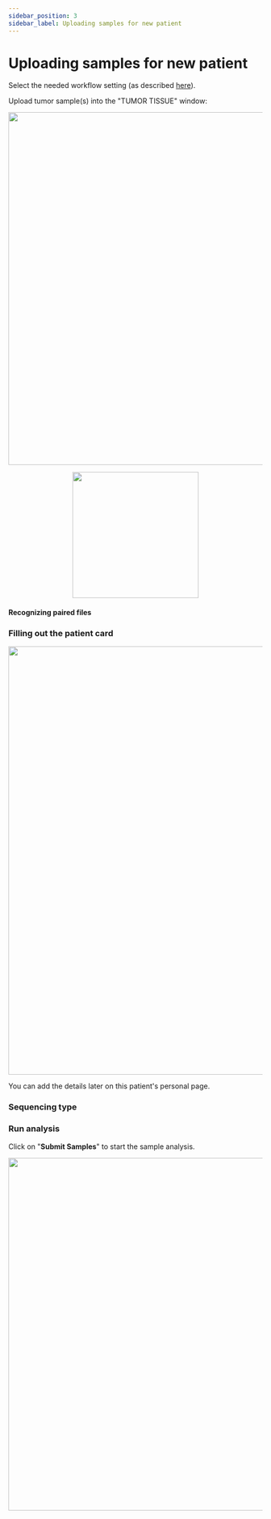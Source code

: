 ```yaml
---
sidebar_position: 3
sidebar_label: Uploading samples for new patient
---
```


# Uploading samples for new patient


<StartUpload />

Select the needed workflow setting (as described [here](/uploading-samples/tumor-only/to_preset)).

Upload tumor sample(s) into the "TUMOR TISSUE" window:

<p align="center">
<img src={require('/img/eng/up_TO.png').default} width="700"/>
</p>


<SeveralSamples sample_type="tumor" />

<p align="center">
<img src={require('/img/eng/upload_tumor_only.png').default} height="250"/>
</p>


<UploadFiles />

#### Recognizing paired files


<RecognizePair />

### Filling out the patient card


<FillCard />

<p align="center">
<img src={require('/img/eng/3c-patient-page.png').default} width="850"/>
</p>

You can add the details later on this patient's personal page.

### Sequencing type


<SequencingType />

### Run analysis

Click on "**Submit Samples**" to start the sample analysis.

<p align="center">
<img src={require('/img/eng/TO_upload.png').default} width="700"/>
</p>


<DangerUploading />
